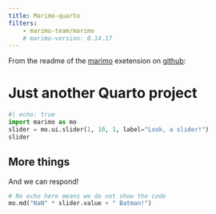 ```yaml
---
title: Marimo-quarto
filters:
    - marimo-team/marimo
    # marimo-version: 0.14.17
---
```


From the readme of the [marimo](https://marimo.io/) exetension on [github](https://github.com/marimo-team/quarto-marimo?tab=readme-ov-file): 


# Just another Quarto project


```python {.marimo}
#| echo: true
import marimo as mo
slider = mo.ui.slider(1, 10, 1, label="Look, a slider!")
slider
```

## More things

And we can respond!

```python {.marimo}
# No echo here means we do not show the code
mo.md("NaN" * slider.value + " Batman!")
```